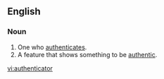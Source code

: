 ==English==
===Noun===
{{en-noun}}
# One who [[authenticate]]s.
# A feature that shows something to be [[authentic]].

[[vi:authenticator]]